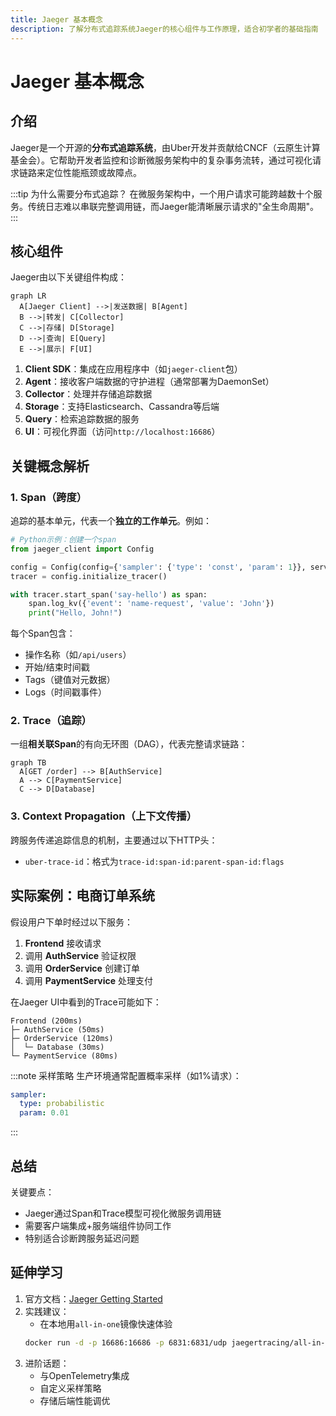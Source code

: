 ```yaml
---
title: Jaeger 基本概念
description: 了解分布式追踪系统Jaeger的核心组件与工作原理，适合初学者的基础指南
---
```


# Jaeger 基本概念

## 介绍

Jaeger是一个开源的**分布式追踪系统**，由Uber开发并贡献给CNCF（云原生计算基金会）。它帮助开发者监控和诊断微服务架构中的复杂事务流转，通过可视化请求链路来定位性能瓶颈或故障点。

:::tip 为什么需要分布式追踪？
在微服务架构中，一个用户请求可能跨越数十个服务。传统日志难以串联完整调用链，而Jaeger能清晰展示请求的"全生命周期"。
:::

## 核心组件

Jaeger由以下关键组件构成：

```mermaid
graph LR
  A[Jaeger Client] -->|发送数据| B[Agent]
  B -->|转发| C[Collector]
  C -->|存储| D[Storage]
  D -->|查询| E[Query]
  E -->|展示| F[UI]
```

1. **Client SDK**：集成在应用程序中（如`jaeger-client`包）
2. **Agent**：接收客户端数据的守护进程（通常部署为DaemonSet）
3. **Collector**：处理并存储追踪数据
4. **Storage**：支持Elasticsearch、Cassandra等后端
5. **Query**：检索追踪数据的服务
6. **UI**：可视化界面（访问`http://localhost:16686`）

## 关键概念解析

### 1. Span（跨度）

追踪的基本单元，代表一个**独立的工作单元**。例如：

```python
# Python示例：创建一个span
from jaeger_client import Config

config = Config(config={'sampler': {'type': 'const', 'param': 1}}, service_name='myapp')
tracer = config.initialize_tracer()

with tracer.start_span('say-hello') as span:
    span.log_kv({'event': 'name-request', 'value': 'John'})
    print("Hello, John!")
```

每个Span包含：
- 操作名称（如`/api/users`）
- 开始/结束时间戳
- Tags（键值对元数据）
- Logs（时间戳事件）

### 2. Trace（追踪）

一组**相关联Span**的有向无环图（DAG），代表完整请求链路：

```mermaid
graph TB
  A[GET /order] --> B[AuthService]
  A --> C[PaymentService]
  C --> D[Database]
```

### 3. Context Propagation（上下文传播）

跨服务传递追踪信息的机制，主要通过以下HTTP头：
- `uber-trace-id`：格式为`trace-id:span-id:parent-span-id:flags`

## 实际案例：电商订单系统

假设用户下单时经过以下服务：

1. **Frontend** 接收请求
2. 调用 **AuthService** 验证权限
3. 调用 **OrderService** 创建订单
4. 调用 **PaymentService** 处理支付

在Jaeger UI中看到的Trace可能如下：

```
Frontend (200ms)
├─ AuthService (50ms)
├─ OrderService (120ms)
│  └─ Database (30ms)
└─ PaymentService (80ms)
```

:::note 采样策略
生产环境通常配置概率采样（如1%请求）：
```yaml
sampler:
  type: probabilistic
  param: 0.01
```
:::

## 总结

关键要点：
- Jaeger通过Span和Trace模型可视化微服务调用链
- 需要客户端集成+服务端组件协同工作
- 特别适合诊断跨服务延迟问题

## 延伸学习

1. 官方文档：[Jaeger Getting Started](https://www.jaegertracing.io/docs/latest/getting-started/)
2. 实践建议：
   - 在本地用`all-in-one`镜像快速体验
   ```bash
   docker run -d -p 16686:16686 -p 6831:6831/udp jaegertracing/all-in-one
   ```
3. 进阶话题：
   - 与OpenTelemetry集成
   - 自定义采样策略
   - 存储后端性能调优